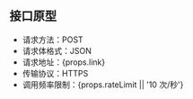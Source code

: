 ## 接口原型

- 请求方法：POST
- 请求体格式：JSON
- 请求地址：{props.link}
- 传输协议：HTTPS
- 调用频率限制：{props.rateLimit || '10 次/秒'}